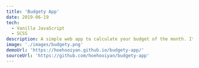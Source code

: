 ---
title: 'Budgety App'
date: 2019-06-19
tech:
  - Vanilla JavaScript
  - SCSS
description: A simple web app to calculate your budget of the month. It allows you to insert your income and expenses. Then it will show how much budget is available for the month.
image: './images/budgety.png'
demoUrl: 'https://hoehooiyan.github.io/budgety-app/'
sourceUrl: 'https://github.com/hoehooiyan/budgety-app'
---
